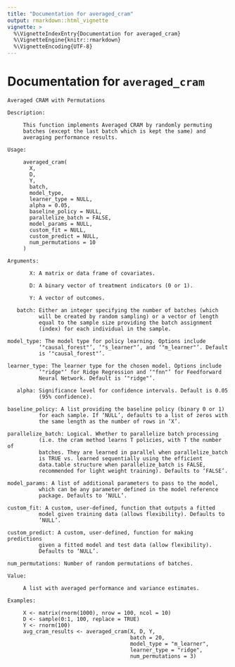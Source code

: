 ```yaml
---
title: "Documentation for averaged_cram"
output: rmarkdown::html_vignette
vignette: >
  %\VignetteIndexEntry{Documentation for averaged_cram}
  %\VignetteEngine{knitr::rmarkdown}
  %\VignetteEncoding{UTF-8}
---
```



# Documentation for `averaged_cram`
```
Averaged CRAM with Permutations

Description:

     This function implements Averaged CRAM by randomly permuting
     batches (except the last batch which is kept the same) and
     averaging performance results.

Usage:

     averaged_cram(
       X,
       D,
       Y,
       batch,
       model_type,
       learner_type = NULL,
       alpha = 0.05,
       baseline_policy = NULL,
       parallelize_batch = FALSE,
       model_params = NULL,
       custom_fit = NULL,
       custom_predict = NULL,
       num_permutations = 10
     )
     
Arguments:

       X: A matrix or data frame of covariates.

       D: A binary vector of treatment indicators (0 or 1).

       Y: A vector of outcomes.

   batch: Either an integer specifying the number of batches (which
          will be created by random sampling) or a vector of length
          equal to the sample size providing the batch assignment
          (index) for each individual in the sample.

model_type: The model type for policy learning. Options include
          ‘"causal_forest"’, ‘"s_learner"’, and ‘"m_learner"’. Default
          is ‘"causal_forest"’.

learner_type: The learner type for the chosen model. Options include
          ‘"ridge"’ for Ridge Regression and ‘"fnn"’ for Feedforward
          Neural Network. Default is ‘"ridge"’.

   alpha: Significance level for confidence intervals. Default is 0.05
          (95% confidence).

baseline_policy: A list providing the baseline policy (binary 0 or 1)
          for each sample. If ‘NULL’, defaults to a list of zeros with
          the same length as the number of rows in ‘X’.

parallelize_batch: Logical. Whether to parallelize batch processing
          (i.e. the cram method learns T policies, with T the number of
          batches. They are learned in parallel when parallelize_batch
          is TRUE vs. learned sequentially using the efficient
          data.table structure when parallelize_batch is FALSE,
          recommended for light weight training). Defaults to ‘FALSE’.

model_params: A list of additional parameters to pass to the model,
          which can be any parameter defined in the model reference
          package. Defaults to ‘NULL’.

custom_fit: A custom, user-defined, function that outputs a fitted
          model given training data (allows flexibility). Defaults to
          ‘NULL’.

custom_predict: A custom, user-defined, function for making predictions
          given a fitted model and test data (allow flexibility).
          Defaults to ‘NULL’.

num_permutations: Number of random permutations of batches.

Value:

     A list with averaged performance and variance estimates.

Examples:

     X <- matrix(rnorm(1000), nrow = 100, ncol = 10)
     D <- sample(0:1, 100, replace = TRUE)
     Y <- rnorm(100)
     avg_cram_results <- averaged_cram(X, D, Y,
                                       batch = 20,
                                       model_type = "m_learner",
                                       learner_type = "ridge",
                                       num_permutations = 3)
     
```
